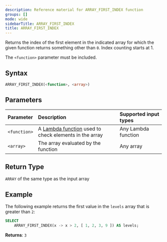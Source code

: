 ```yaml
---
description: Reference material for ARRAY_FIRST_INDEX function
groups: []
mode: wide
sidebarTitle: ARRAY_FIRST_INDEX
title: ARRAY_FIRST_INDEX
---
```



Returns the index of the first element in the indicated array for which the given function returns something other than `0`. Index counting starts at 1.

The `<function>` parameter must be included.

## Syntax


```sql
ARRAY_FIRST_INDEX(<function>, <array>)
```
## Parameters 


| Parameter | Description                          | Supported input types | 
| :--------- | :------------------------ | :---------| 
| `<function>`  | A [Lambda function](/Guides/loading-data/working-with-semi-structured-data/working-with-arrays#manipulating-arrays-with-lambda-functions) used to check elements in the array | Any Lambda function | 
| `<array>`   | The array evaluated by the function     | Any array | 

## Return Type
`ARRAY` of the same type as the input array 

## Example

The following example returns the first value in the `levels` array that is greater than `2`: 

```sql
SELECT
	ARRAY_FIRST_INDEX(x -> x > 2, [ 1, 2, 3, 9 ]) AS levels;
```

**Returns**: `3`

